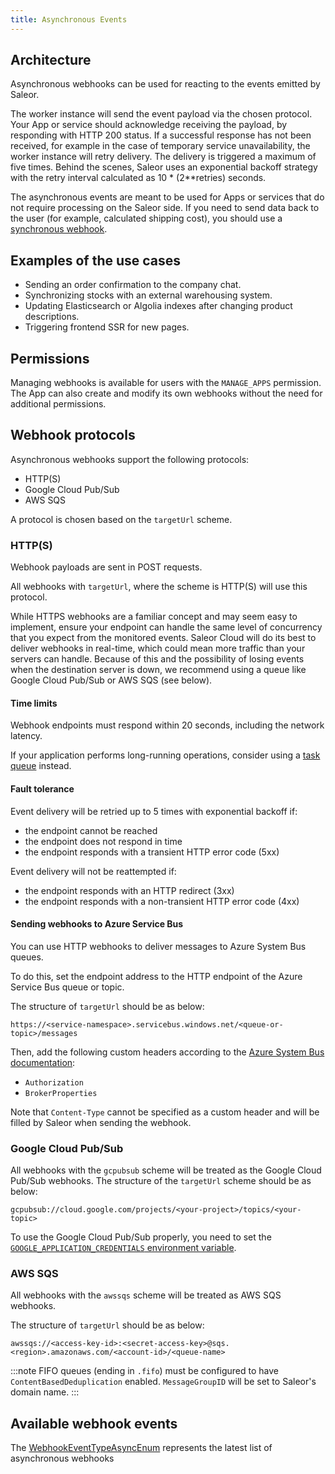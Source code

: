 ```yaml
---
title: Asynchronous Events
---
```


## Architecture

Asynchronous webhooks can be used for reacting to the events emitted by Saleor.

The worker instance will send the event payload via the chosen protocol. Your App or service should acknowledge receiving the payload, by responding with HTTP 200 status. If a successful response has not been received, for example in the case of temporary service unavailability, the worker instance will retry delivery. The delivery is triggered a maximum of five times. Behind the scenes, Saleor uses an exponential backoff strategy with the retry interval calculated as 10 \* (2\*\*retries) seconds.

The asynchronous events are meant to be used for Apps or services that do not require processing on the Saleor side. If you need to send data back to the user (for example, calculated shipping cost), you should use a [synchronous webhook](developer/extending/webhooks/synchronous-events/overview.mdx).

## Examples of the use cases

- Sending an order confirmation to the company chat.
- Synchronizing stocks with an external warehousing system.
- Updating Elasticsearch or Algolia indexes after changing product descriptions.
- Triggering frontend SSR for new pages.

## Permissions

Managing webhooks is available for users with the `MANAGE_APPS` permission. The App can also create and modify its own webhooks without the need for additional permissions.

## Webhook protocols

Asynchronous webhooks support the following protocols:

- HTTP(S)
- Google Cloud Pub/Sub
- AWS SQS

A protocol is chosen based on the `targetUrl` scheme.

### HTTP(S)

Webhook payloads are sent in POST requests.

All webhooks with `targetUrl`, where the scheme is HTTP(S) will use this protocol.

While HTTPS webhooks are a familiar concept and may seem easy to implement, ensure your endpoint can handle the same level of concurrency that you expect from the monitored events. Saleor Cloud will do its best to deliver webhooks in real-time, which could mean more traffic than your servers can handle. Because of this and the possibility of losing events when the destination server is down, we recommend using a queue like Google Cloud Pub/Sub or AWS SQS (see below).

#### Time limits

Webhook endpoints must respond within 20 seconds, including the network latency.

If your application performs long-running operations, consider using a [task queue](/developer/extending/apps/architecture/communication-between-app-and-saleor.mdx#task-queue) instead.

#### Fault tolerance

Event delivery will be retried up to 5 times with exponential backoff if:

- the endpoint cannot be reached
- the endpoint does not respond in time
- the endpoint responds with a transient HTTP error code (5xx)

Event delivery will not be reattempted if:

- the endpoint responds with an HTTP redirect (3xx)
- the endpoint responds with a non-transient HTTP error code (4xx)

#### Sending webhooks to Azure Service Bus

You can use HTTP webhooks to deliver messages to Azure System Bus queues.

To do this, set the endpoint address to the HTTP endpoint of the Azure Service Bus queue or topic.

The structure of `targetUrl` should be as below:

```
https://<service-namespace>.servicebus.windows.net/<queue-or-topic>/messages
```

Then, add the following custom headers according to the [Azure System Bus documentation](https://learn.microsoft.com/en-us/rest/api/servicebus/send-message-to-queue#request-headers):

- `Authorization`
- `BrokerProperties`

Note that `Content-Type` cannot be specified as a custom header and will be filled by Saleor when sending the webhook.

### Google Cloud Pub/Sub

All webhooks with the `gcpubsub` scheme will be treated as the Google Cloud Pub/Sub webhooks.
The structure of the `targetUrl` scheme should be as below:

```
gcpubsub://cloud.google.com/projects/<your-project>/topics/<your-topic>
```

To use the Google Cloud Pub/Sub properly, you need to set the [`GOOGLE_APPLICATION_CREDENTIALS` environment variable](https://cloud.google.com/pubsub/docs/quickstart-client-libraries).

### AWS SQS

All webhooks with the `awssqs` scheme will be treated as AWS SQS webhooks.

The structure of `targetUrl` should be as below:

```
awssqs://<access-key-id>:<secret-access-key>@sqs.<region>.amazonaws.com/<account-id>/<queue-name>
```

:::note
FIFO queues (ending in `.fifo`) must be configured to have `ContentBasedDeduplication` enabled.
`MessageGroupID` will be set to Saleor's domain name.
:::

## Available webhook events

The [WebhookEventTypeAsyncEnum](../../../api-reference/webhooks/enums/webhook-event-type-async-enum#values) represents the latest list of asynchronous webhooks
